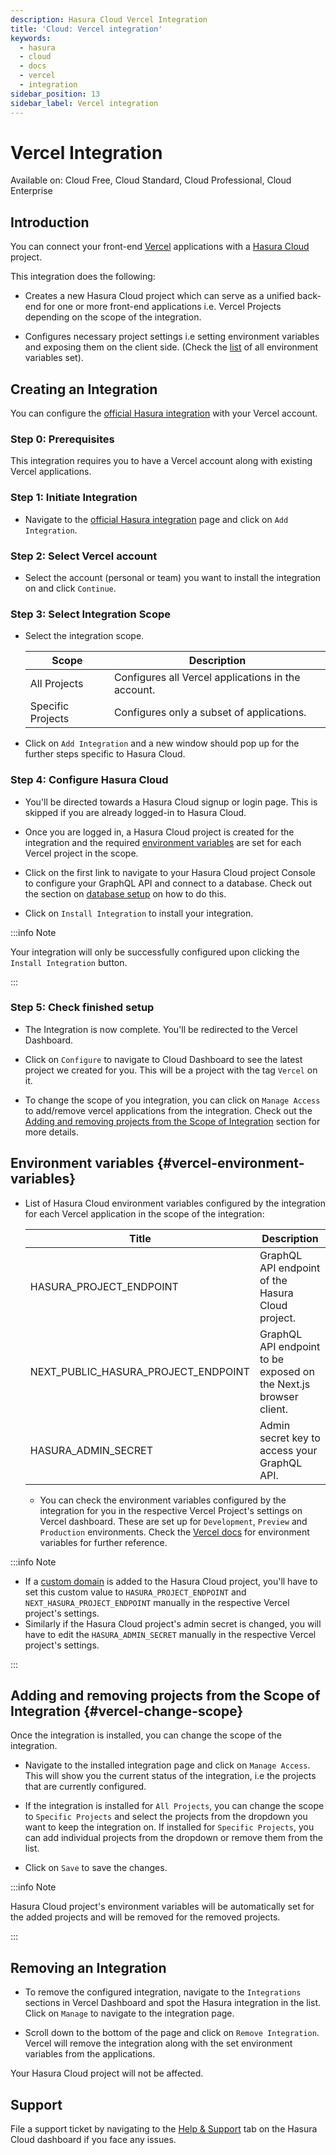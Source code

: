 ```yaml
---
description: Hasura Cloud Vercel Integration
title: 'Cloud: Vercel integration'
keywords:
  - hasura
  - cloud
  - docs
  - vercel
  - integration
sidebar_position: 13
sidebar_label: Vercel integration
---
```



# Vercel Integration

<div className="badge badge--primary heading-badge">
  Available on: Cloud Free, Cloud Standard, Cloud Professional, Cloud Enterprise
</div>

## Introduction

You can connect your front-end [Vercel](https://vercel.com/dashboard) applications with a
[Hasura Cloud](https://cloud.hasura.io/) project.

This integration does the following:

- Creates a new Hasura Cloud project which can serve as a unified back-end for one or more front-end applications i.e.
  Vercel Projects depending on the scope of the integration.

- Configures necessary project settings i.e setting environment variables and exposing them on the client side. (Check
  the [list](#vercel-environment-variables) of all environment variables set).

  <Thumbnail src="/img/projects/integrations/vercel/hasura-vercel.png" alt="Hasura Vercel Integration" width="1146px" />

## Creating an Integration

You can configure the [official Hasura integration](https://vercel.com/integrations/hasura) with your Vercel account.

<Thumbnail
  src="/img/projects/integrations/vercel/hasura-vercel-integration.png"
  alt="Hasura Official Integration page"
  width="1146px"
/>

### Step 0: Prerequisites

This integration requires you to have a Vercel account along with existing Vercel applications.

### Step 1: Initiate Integration

- Navigate to the [official Hasura integration](https://vercel.com/integrations/hasura-v1) page and click on
  `Add Integration`.

  <Thumbnail
    src="/img/projects/integrations/vercel/add-integration-button.png"
    alt="Add Integration Button"
    width="1146px"
  />

### Step 2: Select Vercel account

- Select the account (personal or team) you want to install the integration on and click `Continue`.

  <Thumbnail
    src="/img/projects/integrations/vercel/vercel-account-scope.png"
    alt="Vercel Account Scope"
    width="400px"
  />

### Step 3: Select Integration Scope

- Select the integration scope.

  | Scope             | Description                                        |
  | ----------------- | -------------------------------------------------- |
  | All Projects      | Configures all Vercel applications in the account. |
  | Specific Projects | Configures only a subset of applications.          |

  <Thumbnail
    src="/img/projects/integrations/vercel/selected-projects.png"
    alt="Vercel selected projects"
    width="400px"
  />

- Click on `Add Integration` and a new window should pop up for the further steps specific to Hasura Cloud.

### Step 4: Configure Hasura Cloud

- You'll be directed towards a Hasura Cloud signup or login page. This is skipped if you are already logged-in to Hasura
  Cloud.

- Once you are logged in, a Hasura Cloud project is created for the integration and the required
  [environment variables](#vercel-environment-variables) are set for each Vercel project in the scope.

  <Thumbnail src="/img/projects/integrations/vercel/setup-progress.png" alt="Setup Progress" width="600px" />

- Click on the first link to navigate to your Hasura Cloud project Console to configure your GraphQL API and connect to
  a database. Check out the section on [database setup](/hasura-cloud/projects/create.mdx#cloud-projects-db-setup) on
  how to do this.

  <Thumbnail src="/img/projects/integrations/vercel/visit-console.png" alt="Visit Console Button" width="600px" />

- Click on `Install Integration` to install your integration.

  <Thumbnail src="/img/projects/integrations/vercel/install-integration.png" alt="Finish Setup Button" width="600px" />

:::info Note

Your integration will only be successfully configured upon clicking the `Install Integration` button.

:::

### Step 5: Check finished setup

- The Integration is now complete. You'll be redirected to the Vercel Dashboard.

  <Thumbnail
    src="/img/projects/integrations/vercel/integration-complete.png"
    alt="Integration Complete"
    width="1146px"
  />

- Click on `Configure` to navigate to Cloud Dashboard to see the latest project we created for you. This will be a
  project with the tag `Vercel` on it.

  <Thumbnail src="/img/projects/integrations/vercel/vercel-tag-project.png" alt="Integration Complete" width="1146px" />

- To change the scope of you integration, you can click on `Manage Access` to add/remove vercel applications from the
  integration. Check out the [Adding and removing projects from the Scope of Integration](#vercel-change-scope) section
  for more details.

## Environment variables {#vercel-environment-variables}

- List of Hasura Cloud environment variables configured by the integration for each Vercel application in the scope of
  the integration:

  | Title                               | Description                                                       |
  | ----------------------------------- | ----------------------------------------------------------------- |
  | HASURA_PROJECT_ENDPOINT             | GraphQL API endpoint of the Hasura Cloud project.                 |
  | NEXT_PUBLIC_HASURA_PROJECT_ENDPOINT | GraphQL API endpoint to be exposed on the Next.js browser client. |
  | HASURA_ADMIN_SECRET                 | Admin secret key to access your GraphQL API.                      |

  - You can check the environment variables configured by the integration for you in the respective Vercel Project's
    settings on Vercel dashboard. These are set up for `Development`, `Preview` and `Production` environments. Check the
    [Vercel docs](https://vercel.com/docs/concepts/projects/environment-variables) for environment variables for further
    reference.

    <Thumbnail
      src="/img/projects/integrations/vercel/environment-variables.png"
      alt="Environment variables"
      width="1146px"
    />

:::info Note

- If a [custom domain](/hasura-cloud/projects/domains.mdx) is added to the Hasura Cloud project, you'll have to set this
  custom value to `HASURA_PROJECT_ENDPOINT` and `NEXT_HASURA_PROJECT_ENDPOINT` manually in the respective Vercel
  project's settings.
- Similarly if the Hasura Cloud project's admin secret is changed, you will have to edit the `HASURA_ADMIN_SECRET`
  manually in the respective Vercel project's settings.

:::

## Adding and removing projects from the Scope of Integration {#vercel-change-scope}

Once the integration is installed, you can change the scope of the integration.

- Navigate to the installed integration page and click on `Manage Access`. This will show you the current status of the
  integration, i.e the projects that are currently configured.

  <Thumbnail
    src="/img/projects/integrations/vercel/manage-access-button.png"
    alt="Manage Access Button"
    width="1146px"
  />

- If the integration is installed for `All Projects`, you can change the scope to `Specific Projects` and select the
  projects from the dropdown you want to keep the integration on. If installed for `Specific Projects`, you can add
  individual projects from the dropdown or remove them from the list.

  <Thumbnail
    src="/img/projects/integrations/vercel/manage-access-projects.png"
    alt="Manage Access For Projects"
    width="400px"
  />

- Click on `Save` to save the changes.

:::info Note

Hasura Cloud project's environment variables will be automatically set for the added projects and will be removed for
the removed projects.

:::

## Removing an Integration

- To remove the configured integration, navigate to the `Integrations` sections in Vercel Dashboard and spot the Hasura
  integration in the list. Click on `Manage` to navigate to the integration page.

  <Thumbnail src="/img/projects/integrations/vercel/integration-tab.png" alt="Vercel Integration Tab" width="1146px" />

- Scroll down to the bottom of the page and click on `Remove Integration`. Vercel will remove the integration along with
  the set environment variables from the applications.

  <Thumbnail
    src="/img/projects/integrations/vercel/remove-integration.png"
    alt="Remove Vercel Integration"
    width="1146px"
  />

Your Hasura Cloud project will not be affected.

## Support

File a support ticket by navigating to the [Help & Support](https://cloud.hasura.io/support/create-ticket) tab on the
Hasura Cloud dashboard if you face any issues.
